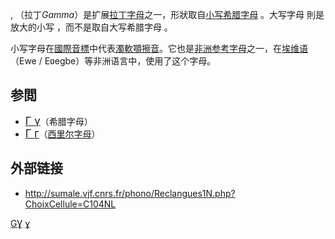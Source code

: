 {{Infobox alphabet|alphabet=Ɣɣ|uuc=0194|ulc=0263}}

'''{{Unicode|Ɣ}}''', '''{{Unicode|ɣ}}'''（拉丁''Gamma''）是扩展[[拉丁字母|拉丁字母]]之一，形狀取自[[小寫字母|小写]][[希腊字母|希腊字母]] {{lang|el|[[γ|γ]]}}。大写字母 {{Unicode|Ɣ}} 則是放大的小写 {{Unicode|ɣ}} ，而不是取自大写希腊字母 {{lang|el|[[Γ|Γ]]}}。

小写字母在[[國際音標|國際音標]]中代表[[濁軟顎擦音|濁軟顎擦音]]。它也是[[非洲参考字母|非洲参考字母]]之一，在[[埃维语|埃维语]]（Ewe / Eʋegbe）等非洲语言中，使用了这个字母。

== 参閲 ==
*<span lang="el" style="font-size:120%;">[[Γ|Γ γ]]</span>（希腊字母）
*<span lang="ru" style="font-size:120%;">[[Г|Г г]]</span>（[[西里尔字母|西里尔字母]]）

== 外部链接 ==
*{{fr icon}} http://sumale.vjf.cnrs.fr/phono/Reclangues1N.php?ChoixCellule=C104NL {{Wayback|url=http://sumale.vjf.cnrs.fr/phono/Reclangues1N.php?ChoixCellule=C104NL |date=20201127060735 }}

{{Latin alphabet|state=collapsed}}

[[Category:不常见拉丁字母|GƔ]]
[[Category:音標符號|ɣ]]
